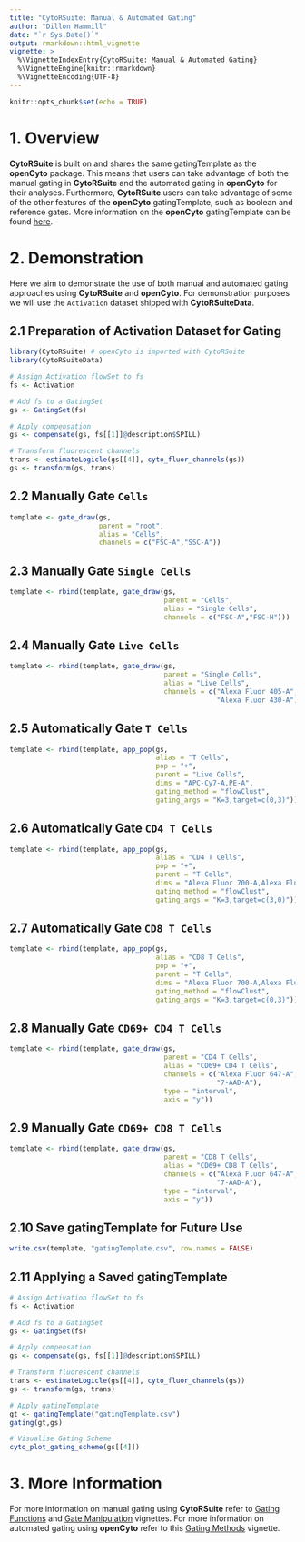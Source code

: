```yaml
---
title: "CytoRSuite: Manual & Automated Gating"
author: "Dillon Hammill"
date: "`r Sys.Date()`"
output: rmarkdown::html_vignette
vignette: >
  %\VignetteIndexEntry{CytoRSuite: Manual & Automated Gating}
  %\VignetteEngine{knitr::rmarkdown}
  %\VignetteEncoding{UTF-8}
---
```


```r
knitr::opts_chunk$set(echo = TRUE)
```

# 1. Overview

**CytoRSuite** is built on and shares the same gatingTemplate as the **openCyto** package. This means that users can take advantage of both the manual gating in **CytoRSuite** and the automated gating in **openCyto** for their analyses. Furthermore, **CytoRSuite** users can take advantage of some of the other features of the **openCyto** gatingTemplate, such as boolean and reference gates. More information on the **openCyto** gatingTemplate can be found [here](http://bioconductor.org/packages/release/bioc/vignettes/openCyto/inst/doc/HowToWriteCSVTemplate.html).

# 2. Demonstration

Here we aim to demonstrate the use of both manual and automated gating approaches using **CytoRSuite** and **openCyto**. For demonstration purposes we will use the `Activation` dataset shipped with **CytoRSuiteData**.

## 2.1 Preparation of Activation Dataset for Gating

```r
library(CytoRSuite) # openCyto is imported with CytoRSuite
library(CytoRSuiteData)

# Assign Activation flowSet to fs
fs <- Activation

# Add fs to a GatingSet
gs <- GatingSet(fs)

# Apply compensation
gs <- compensate(gs, fs[[1]]@description$SPILL)

# Transform fluorescent channels
trans <- estimateLogicle(gs[[4]], cyto_fluor_channels(gs))
gs <- transform(gs, trans)
```

## 2.2 Manually Gate `Cells` 

```r
template <- gate_draw(gs,
                      parent = "root",
                      alias = "Cells",
                      channels = c("FSC-A","SSC-A"))
```

## 2.3 Manually Gate `Single Cells`

```r
template <- rbind(template, gate_draw(gs,
                                      parent = "Cells",
                                      alias = "Single Cells",
                                      channels = c("FSC-A","FSC-H")))
```

## 2.4 Manually Gate `Live Cells`

```r
template <- rbind(template, gate_draw(gs,
                                      parent = "Single Cells",
                                      alias = "Live Cells",
                                      channels = c("Alexa Fluor 405-A",
                                                   "Alexa Fluor 430-A")))
```

## 2.5 Automatically Gate `T Cells`

```r
template <- rbind(template, app_pop(gs,
                                    alias = "T Cells",
                                    pop = "+",
                                    parent = "Live Cells",
                                    dims = "APC-Cy7-A,PE-A",
                                    gating_method = "flowClust",
                                    gating_args = "K=3,target=c(0,3)"))
```

## 2.6 Automatically Gate `CD4 T Cells`

```r
template <- rbind(template, app_pop(gs,
                                    alias = "CD4 T Cells",
                                    pop = "+",
                                    parent = "T Cells",
                                    dims = "Alexa Fluor 700-A,Alexa Fluor 488-A",
                                    gating_method = "flowClust",
                                    gating_args = "K=3,target=c(3,0)"))
```

## 2.7 Automatically Gate `CD8 T Cells`

```r
template <- rbind(template, app_pop(gs,
                                    alias = "CD8 T Cells",
                                    pop = "+",
                                    parent = "T Cells",
                                    dims = "Alexa Fluor 700-A,Alexa Fluor 488-A",
                                    gating_method = "flowClust",
                                    gating_args = "K=3,target=c(0,3)"))
```

## 2.8 Manually Gate `CD69+ CD4 T Cells`

```r
template <- rbind(template, gate_draw(gs,
                                      parent = "CD4 T Cells",
                                      alias = "CD69+ CD4 T Cells",
                                      channels = c("Alexa Fluor 647-A",
                                                   "7-AAD-A"),
                                      type = "interval",
                                      axis = "y"))
```

## 2.9 Manually Gate `CD69+ CD8 T Cells`

```r
template <- rbind(template, gate_draw(gs,
                                      parent = "CD8 T Cells",
                                      alias = "CD69+ CD8 T Cells",
                                      channels = c("Alexa Fluor 647-A",
                                                   "7-AAD-A"),
                                      type = "interval",
                                      axis = "y"))
```

## 2.10 Save gatingTemplate for Future Use

```r
write.csv(template, "gatingTemplate.csv", row.names = FALSE)
```

## 2.11 Applying a Saved gatingTemplate

```r
# Assign Activation flowSet to fs
fs <- Activation

# Add fs to a GatingSet
gs <- GatingSet(fs)

# Apply compensation
gs <- compensate(gs, fs[[1]]@description$SPILL)

# Transform fluorescent channels
trans <- estimateLogicle(gs[[4]], cyto_fluor_channels(gs))
gs <- transform(gs, trans)

# Apply gatingTemplate
gt <- gatingTemplate("gatingTemplate.csv")
gating(gt,gs)

# Visualise Gating Scheme
cyto_plot_gating_scheme(gs[[4]])
```

# 3. More Information

For more information on manual gating using **CytoRSuite** refer to [Gating Functions](https://dillonhammill.github.io/CytoRSuite/articles/CytoRSuite-Gating-Functions.html) and [Gate Manipulation](https://dillonhammill.github.io/CytoRSuite/articles/CytoRSuite-Gate-Manipulation.html) vignettes. For more information on automated gating using **openCyto** refer to this [Gating Methods](https://www.bioconductor.org/packages/devel/bioc/vignettes/openCyto/inst/doc/HowToAutoGating.html) vignette.

